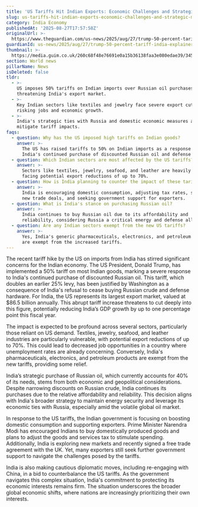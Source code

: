 ```yaml
---
title: 'US Tariffs Hit Indian Exports: Economic Challenges and Strategic Moves Unfold'
slug: us-tariffs-hit-indian-exports-economic-challenges-and-strategic-moves-unfold
category: India Economy
publishedAt: '2025-08-27T17:57:58Z'
originalUrl: >-
  https://www.theguardian.com/us-news/2025/aug/27/trump-50-percent-tariff-india-explainer
guardianId: us-news/2025/aug/27/trump-50-percent-tariff-india-explainer
thumbnail: >-
  https://media.guim.co.uk/260c68f48e76691e0a15b36138faa3e080edae39/345_0_2740_2192/500.jpg
section: World news
pillarName: News
isDeleted: false
tldr:
  - >-
    US imposes 50% tariffs on Indian imports over Russian oil purchases,
    threatening India's export market.
  - >-
    Key Indian sectors like textiles and jewelry face severe export cuts,
    risking jobs and economic growth.
  - >-
    India's strategic ties with Russia and domestic economic measures aim to
    mitigate tariff impacts.
faqs:
  - question: Why has the US imposed high tariffs on Indian goods?
    answer: >-
      The US has raised tariffs to 50% on Indian imports as a response to
      India's continued purchase of discounted Russian oil and defense hardware.
  - question: Which Indian sectors are most affected by the US tariffs?
    answer: >-
      Sectors like textiles, jewelry, seafood, and leather are heavily impacted,
      facing potential export reductions of up to 70%.
  - question: How is India planning to counter the impact of these tariffs?
    answer: >-
      India is encouraging domestic consumption, adjusting tax rates, signing
      new trade deals, and seeking government support for exporters.
  - question: What is India's stance on purchasing Russian oil?
    answer: >-
      India continues to buy Russian oil due to its affordability and
      reliability, considering Russia a critical energy and defense ally.
  - question: Are any Indian sectors exempt from the new US tariffs?
    answer: >-
      Yes, India's generic pharmaceuticals, electronics, and petroleum products
      are exempt from the increased tariffs.
---
```

The recent tariff hike by the US on imports from India has stirred significant concerns for the Indian economy. The US President, Donald Trump, has implemented a 50% tariff on most Indian goods, marking a severe response to India's continued purchase of discounted Russian oil. This tariff, which doubles an earlier 25% levy, has been justified by Washington as a consequence of India's refusal to cease buying Russian crude and defense hardware. For India, the US represents its largest export market, valued at $86.5 billion annually. This abrupt tariff increase threatens to cut deeply into this figure, potentially reducing India’s GDP growth by up to one percentage point this fiscal year. 

The impact is expected to be profound across several sectors, particularly those reliant on US demand. Textiles, jewelry, seafood, and leather industries are particularly vulnerable, with potential export reductions of up to 70%. This could lead to decreased job opportunities in a country where unemployment rates are already concerning. Conversely, India's pharmaceuticals, electronics, and petroleum products are exempt from the new tariffs, providing some relief. 

India’s strategic purchase of Russian oil, which currently accounts for 40% of its needs, stems from both economic and geopolitical considerations. Despite narrowing discounts on Russian crude, India continues its purchases due to the relative affordability and reliability. This decision aligns with India's broader strategy to maintain energy security and leverage its economic ties with Russia, especially amid the volatile global oil market. 

In response to the US tariffs, the Indian government is focusing on boosting domestic consumption and supporting exporters. Prime Minister Narendra Modi has encouraged Indians to buy domestically produced goods and plans to adjust the goods and services tax to stimulate spending. Additionally, India is exploring new markets and recently signed a free trade agreement with the UK. Yet, many exporters still seek further government support to navigate the challenges posed by the tariffs. 

India is also making cautious diplomatic moves, including re-engaging with China, in a bid to counterbalance the US tariffs. As the government navigates this complex situation, India's commitment to protecting its economic interests remains firm. The situation underscores the broader global economic shifts, where nations are increasingly prioritizing their own interests.
